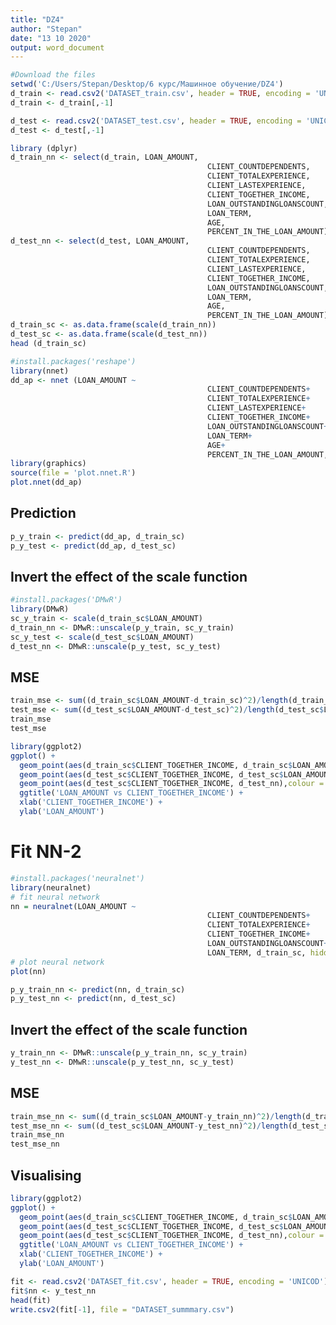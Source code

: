 ---
title: "DZ4"
author: "Stepan"
date: "13 10 2020"
output: word_document
---
```{r}
#Download the files
setwd('C:/Users/Stepan/Desktop/6 курс/Машинное обучение/DZ4')
d_train <- read.csv2('DATASET_train.csv', header = TRUE, encoding = 'UNICOD')
d_train <- d_train[,-1]

d_test <- read.csv2('DATASET_test.csv', header = TRUE, encoding = 'UNICOD')
d_test <- d_test[,-1]

```


```{r}
library (dplyr)
d_train_nn <- select(d_train, LOAN_AMOUNT, 
                                            CLIENT_COUNTDEPENDENTS, 
                                            CLIENT_TOTALEXPERIENCE, 
                                            CLIENT_LASTEXPERIENCE, 
                                            CLIENT_TOGETHER_INCOME, 
                                            LOAN_OUTSTANDINGLOANSCOUNT, 
                                            LOAN_TERM, 
                                            AGE, 
                                            PERCENT_IN_THE_LOAN_AMOUNT)
d_test_nn <- select(d_test, LOAN_AMOUNT, 
                                            CLIENT_COUNTDEPENDENTS, 
                                            CLIENT_TOTALEXPERIENCE, 
                                            CLIENT_LASTEXPERIENCE, 
                                            CLIENT_TOGETHER_INCOME, 
                                            LOAN_OUTSTANDINGLOANSCOUNT, 
                                            LOAN_TERM, 
                                            AGE, 
                                            PERCENT_IN_THE_LOAN_AMOUNT)
d_train_sc <- as.data.frame(scale(d_train_nn))
d_test_sc <- as.data.frame(scale(d_test_nn))
head (d_train_sc)
```

```{r results='hide'}
#install.packages('reshape')
library(nnet)
dd_ap <- nnet (LOAN_AMOUNT ~
                                            CLIENT_COUNTDEPENDENTS+ 
                                            CLIENT_TOTALEXPERIENCE+ 
                                            CLIENT_LASTEXPERIENCE+ 
                                            CLIENT_TOGETHER_INCOME+ 
                                            LOAN_OUTSTANDINGLOANSCOUNT+ 
                                            LOAN_TERM+ 
                                            AGE+ 
                                            PERCENT_IN_THE_LOAN_AMOUNT, d_train_sc, linout = TRUE ,size = 4, maxit = 10000)
library(graphics)
source(file = 'plot.nnet.R')
plot.nnet(dd_ap)
```


## Prediction
```{r}
p_y_train <- predict(dd_ap, d_train_sc)
p_y_test <- predict(dd_ap, d_test_sc)
```


## Invert the effect of the scale function
```{r}
#install.packages('DMwR')
library(DMwR)
sc_y_train <- scale(d_train_sc$LOAN_AMOUNT)
d_train_nn <- DMwR::unscale(p_y_train, sc_y_train)
sc_y_test <- scale(d_test_sc$LOAN_AMOUNT)
d_test_nn <- DMwR::unscale(p_y_test, sc_y_test)
```

## MSE
```{r}
train_mse <- sum((d_train_sc$LOAN_AMOUNT-d_train_sc)^2)/length(d_train_sc$LOAN_AMOUNT)
test_mse <- sum((d_test_sc$LOAN_AMOUNT-d_test_sc)^2)/length(d_test_sc$LOAN_AMOUNT)
train_mse
test_mse
```

```{r}
library(ggplot2)
ggplot() +
  geom_point(aes(d_train_sc$CLIENT_TOGETHER_INCOME, d_train_sc$LOAN_AMOUNT),colour = 'red') +
  geom_point(aes(d_test_sc$CLIENT_TOGETHER_INCOME, d_test_sc$LOAN_AMOUNT),colour = 'dark green') +
  geom_point(aes(d_test_sc$CLIENT_TOGETHER_INCOME, d_test_nn),colour = 'blue', size = 3, alpha=0.5) +
  ggtitle('LOAN_AMOUNT vs CLIENT_TOGETHER_INCOME') +
  xlab('CLIENT_TOGETHER_INCOME') +
  ylab('LOAN_AMOUNT')
```





# Fit NN-2 
```{r  results='hide'}
#install.packages('neuralnet')
library(neuralnet)
# fit neural network
nn = neuralnet(LOAN_AMOUNT ~
                                            CLIENT_COUNTDEPENDENTS+ 
                                            CLIENT_TOTALEXPERIENCE+ 
                                            CLIENT_TOGETHER_INCOME+ 
                                            LOAN_OUTSTANDINGLOANSCOUNT+ 
                                            LOAN_TERM, d_train_sc, hidden = 3, linear.output = T)
# plot neural network
plot(nn)
```










```{r}
p_y_train_nn <- predict(nn, d_train_sc)
p_y_test_nn <- predict(nn, d_test_sc)
```
## Invert the effect of the scale function
```{r}
y_train_nn <- DMwR::unscale(p_y_train_nn, sc_y_train)
y_test_nn <- DMwR::unscale(p_y_test_nn, sc_y_test)
```

## MSE
```{r}
train_mse_nn <- sum((d_train_sc$LOAN_AMOUNT-y_train_nn)^2)/length(d_train_sc$LOAN_AMOUNT)
test_mse_nn <- sum((d_test_sc$LOAN_AMOUNT-y_test_nn)^2)/length(d_test_sc$LOAN_AMOUNT)
train_mse_nn
test_mse_nn
```
## Visualising
```{r}
library(ggplot2)
ggplot() +
  geom_point(aes(d_train_sc$CLIENT_TOGETHER_INCOME, d_train_sc$LOAN_AMOUNT),colour = 'red') +
  geom_point(aes(d_test_sc$CLIENT_TOGETHER_INCOME, d_test_sc$LOAN_AMOUNT),colour = 'dark green') +
  geom_point(aes(d_test_sc$CLIENT_TOGETHER_INCOME, d_test_nn),colour = 'blue', size = 3, alpha=0.5) +
  ggtitle('LOAN_AMOUNT vs CLIENT_TOGETHER_INCOME') +
  xlab('CLIENT_TOGETHER_INCOME') +
  ylab('LOAN_AMOUNT')
```


```{r}
fit <- read.csv2('DATASET_fit.csv', header = TRUE, encoding = 'UNICOD')
fit$nn <- y_test_nn
head(fit)
write.csv2(fit[-1], file = "DATASET_summmary.csv")
```















